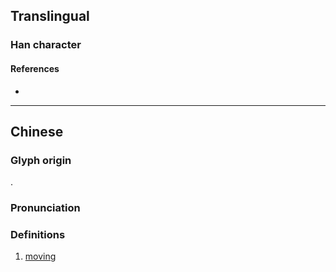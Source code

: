 {{character info}}
==Translingual==

===Han character===
{{Han char|rn=86|rad=火|as=06|sn=10|four=|canj=FHBY|ids=⿰火舟}}

====References====
* {{Han ref|kx=0670.050|dkj=18999|dj=1079.030|hdz=32200.100|uh=70D0|ud=28880}}

----

==Chinese==
{{zh-forms}}

===Glyph origin===
{{Han compound|火|舟|ls=psc|c1=s|c2=p|t1=fire}}.

===Pronunciation===
{{zh-pron
|m=zhōu
|c=zau1
|cat=a
}}

===Definitions===
{{zh-hanzi}}

# {{zh-hg}} {{lb|zh|of fire}} [[move|moving]]